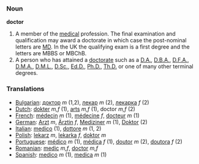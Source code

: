 === Noun ===

'''doctor'''

#A member of the [[medicine|medical]] profession. The final examination and qualification may award a doctorate in which case the post-nominal letters are [[MD]].  In the UK the qualifying exam is a first degree and the letters are MBBS or MBChB.
#A person who has attained a [[doctorate]] such as a [[D.A.]], [[D.B.A.]], [[D.F.A.]], [[D.M.A.]], [[D.M.L.]], [[D.Sc.]], [[Ed.D.]], [[Ph.D.]], [[Th.D.]] or one of many other terminal degrees.

=== Translations ===
*[[Bulgarian]]: [[доктор]] ''m'' (1,2), [[лекар]] ''m'' (2), [[лекарка]] ''f'' (2)
*[[Dutch]]: [[dokter]] ''m,f'' (1), [[arts]] ''m,f'' (1), doctor ''m,f'' (2)
*[[French]]: [[médecin]] ''m'' (1), [[médecine]] ''f'', [[docteur]] ''m'' (1)
*[[German]]: [[Arzt]] ''m'', [[Ärztin]] ''f'', [[Mediziner]] ''m'' (1), [[Doktor]]     (2)
*[[Italian]]: [[medico]] (1), [[dottore]] ''m'' (1, 2)
*[[Polish]]: [[lekarz]] ''m'', [[lekarka]] ''f'', [[doktor]] ''m''
*[[Portuguese]]: [[médico]] ''m'' (1), [[médica]] ''f'' (1), [[doutor]] ''m'' (2), [[doutora]] ''f'' (2)
*[[Romanian]]: [[medic]] ''m,f'', [[doctor]] ''m,f''
*[[Spanish]]: [[medico]] ''m'' (1), [[medica]] ''m'' (1)